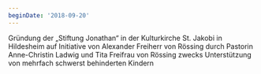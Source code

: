 ```yaml
---
beginDate: '2018-09-20'
---
```


Gründung der „Stiftung Jonathan“ in der Kulturkirche St. Jakobi in Hildesheim
auf Initiative von Alexander Freiherr von Rössing durch Pastorin Anne-Christin
Ladwig und Tita Freifrau von Rössing zwecks Unterstützung von mehrfach schwerst
behinderten Kindern
